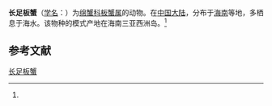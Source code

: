 {{Speciesbox
| name = 长足板蟹
| status = 
| status_system = 
| image = 
| genus = Petalomera
| species = longipedalis
| authority = (Dai et Yang, 1986)<ref name='id11436'>{{cite web| url =http://www.bioinfo.cn/db05/BjdwSpecies.php?action=view&id=11436| title =长足板蟹| work =《中国动物物种编目数据库》| publisher =中国科学院微生物研究所| author =中国科学院动物研究所| accessdate =2009-04-28| deadurl =yes| archiveurl =https://web.archive.org/web/20160305030540/http://www.bioinfo.cn/db05/BjdwSpecies.php?action=view&id=11436| archivedate =2016-03-05}}</ref>
}}

'''长足板蟹'''（[[学名|学名]]：{{lang|la|''Petalomera longipedalis''}}）为[[绵蟹科|绵蟹科]][[板蟹属|板蟹属]]的动物。在[[中国大陆|中国大陆]]，分布于[[海南|海南]]等地，多栖息于海水。该物种的模式产地在海南三亚西洲岛。<ref name='id11436'/>

== 参考文献 ==
{{reflist}}

{{Wikispecies|Petalomera longipedalis}}
{{Taxonbar|from=Q15230526}}

[[Category:板蟹属|长足板蟹]]


{{螃蟹小作品}}